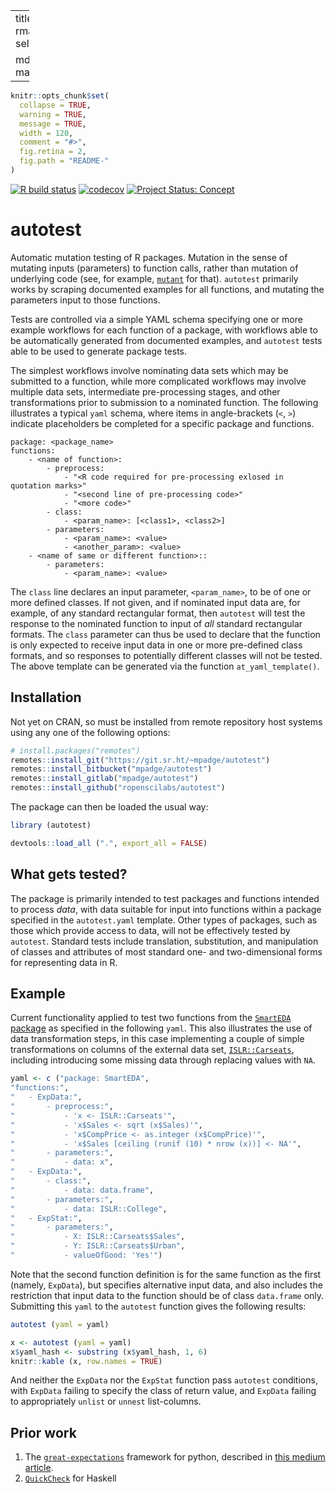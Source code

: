 
---
title: "autotest"
output:
  rmarkdown::html_vignette:
    self_contained: no

  md_document:
    variant: markdown_github
---

<!-- README.md is generated from README.Rmd. Please edit that file -->

```r
knitr::opts_chunk$set(
  collapse = TRUE,
  warning = TRUE,
  message = TRUE,
  width = 120,
  comment = "#>",
  fig.retina = 2,
  fig.path = "README-"
)
```

<!-- badges: start -->

[![R build
status](https://github.com/ropenscilabs/autotest/workflows/R-CMD-check/badge.svg)](https://github.com/ropenscilabs/autotest/actions?query=workflow%3AR-CMD-check)
[![codecov](https://codecov.io/gh/ropenscilabs/autotest/branch/master/graph/badge.svg)](https://codecov.io/gh/ropenscilabs/autotest)
[![Project Status:
Concept](https://www.repostatus.org/badges/latest/concept.svg)](https://www.repostatus.org/#concept)
<!-- badges: end -->

# autotest


Automatic mutation testing of R packages. Mutation in the sense of mutating
inputs (parameters) to function calls, rather than mutation of underlying code
(see, for example, [`mutant`](https://github.com/ropensci/mutant) for that).
`autotest` primarily works by scraping documented examples for all functions,
and mutating the parameters input to those functions.

Tests are controlled via a simple YAML schema specifying one or more example
workflows for each function of a package, with workflows able to be
automatically generated from documented examples, and `autotest` tests able to
be used to generate package tests.

The simplest workflows involve nominating data sets which may be submitted to
a function, while more complicated workflows may involve multiple data sets,
intermediate pre-processing stages, and other transformations prior to
submission to a nominated function. The following illustrates a typical `yaml`
schema, where items in angle-brackets (`<`, `>`) indicate placeholders be
completed for a specific package and functions. 

```
package: <package_name>
functions:
    - <name of function>:
        - preprocess:
            - "<R code required for pre-processing exlosed in quotation marks>"
            - "<second line of pre-processing code>"
            - "<more code>"
        - class:
            - <param_name>: [<class1>, <class2>]
        - parameters:
            - <param_name>: <value>
            - <another_param>: <value>
    - <name of same or different function>::
        - parameters:
            - <param_name>: <value>
```

The `class` line declares an input parameter, `<param_name>`, to be of one or
more defined classes. If not given, and if nominated input data are, for
example, of any standard rectangular format, then `autotest` will test the
response to the nominated function to input of *all* standard rectangular
formats. The `class` parameter can thus be used to declare that the function is
only expected to receive input data in one or more pre-defined class formats,
and so responses to potentially different classes will not be tested. The above
template can be generated via the function `at_yaml_template()`.

## Installation

Not yet on CRAN, so must be installed from remote repository host systems using
any one of the following options:
```r
# install.packages("remotes")
remotes::install_git("https://git.sr.ht/~mpadge/autotest")
remotes::install_bitbucket("mpadge/autotest")
remotes::install_gitlab("mpadge/autotest")
remotes::install_github("ropenscilabs/autotest")
```

The package can then be loaded the usual way:
```r
library (autotest)
```
```r
devtools::load_all (".", export_all = FALSE)
```

## What gets tested?

The package is primarily intended to test packages and functions intended to
process *data*, with data suitable for input into functions within a package
specified in the `autotest.yaml` template. Other types of packages, such as
those which provide access to data, will not be effectively tested by
`autotest`. Standard tests include translation, substitution, and manipulation
of classes and attributes of most standard one- and two-dimensional forms for
representing data in R.

## Example

Current functionality applied to test two functions from the [`SmartEDA`
package](https://github.com/daya6489/SmartEDA) as specified in the following
`yaml`. This also illustrates the use of data transformation steps, in this
case implementing a couple of simple transformations on columns of the external
data set, [`ISLR::Carseats`](https://cran.r-project.org/package=ISLR),
including introducing some missing data through replacing values with `NA`.

```r
yaml <- c ("package: SmartEDA",
"functions:",
"   - ExpData:",
"       - preprocess:",
"           - 'x <- ISLR::Carseats'",
"           - 'x$Sales <- sqrt (x$Sales)'",
"           - 'x$CompPrice <- as.integer (x$CompPrice)'",
"           - 'x$Sales [ceiling (runif (10) * nrow (x))] <- NA'",
"       - parameters:",
"           - data: x",
"   - ExpData:",
"       - class:",
"           - data: data.frame",
"       - parameters:",
"           - data: ISLR::College",
"   - ExpStat:",
"       - parameters:",
"           - X: ISLR::Carseats$Sales",
"           - Y: ISLR::Carseats$Urban",
"           - valueOfGood: 'Yes'")
```

Note that the second function definition is for the same function as the first
(namely, `ExpData`), but specifies alternative input data, and also includes
the restriction that input data to the function should be of class `data.frame`
only. Submitting this `yaml` to the `autotest` function gives the following
results:

```r
autotest (yaml = yaml)
```
```r
x <- autotest (yaml = yaml)
x$yaml_hash <- substring (x$yaml_hash, 1, 6)
knitr::kable (x, row.names = TRUE)
```


And neither the `ExpData` nor the `ExpStat` function pass `autotest`
conditions, with `ExpData` failing to specify the class of return value, and
`ExpData` failing to appropriately `unlist` or `unnest` list-columns.


## Prior work

1. The
   [`great-expectations`](https://github.com/great-expectations/great_expectations)
   framework for python, described in [this medium
   article](https://medium.com/@expectgreatdata/down-with-pipeline-debt-introducing-great-expectations-862ddc46782a).
2. [`QuickCheck`](https://hackage.haskell.org/package/QuickCheck) for Haskell
